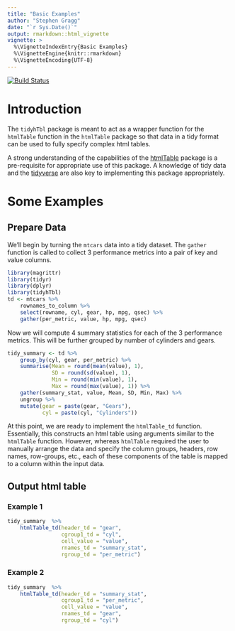 ```yaml
---
title: "Basic Examples"
author: "Stephen Gragg"
date: "`r Sys.Date()`"
output: rmarkdown::html_vignette
vignette: >
  %\VignetteIndexEntry{Basic Examples}
  %\VignetteEngine{knitr::rmarkdown}
  %\VignetteEncoding{UTF-8}
---
```


[![Build Status](https://travis-ci.org/graggsd/tidyhTbl.svg?branch=master)](https://travis-ci.org/graggsd/tidyhTbl)

# Introduction

The `tidyhTbl` package is meant to act as a wrapper function for the `htmlTable`
function in the `htmlTable` package so that data in a tidy format can be used 
to fully specify complex html tables.

A strong understanding of the capabilities of the 
[htmlTable](https://cran.r-project.org/web/packages/htmlTable/index.html)
package is a pre-requisite for appropriate use of this package. A knowledge of 
tidy data and the [tidyverse](https://www.tidyverse.org/) are also key to 
implementing this package appropriately.

# Some Examples

## Prepare Data

We'll begin by turning the `mtcars` data into a tidy dataset. The 
`gather` function is called to collect 3 performance metrics into a pair 
of key and value columns.

```r
library(magrittr)
library(tidyr)
library(dplyr)
library(tidyhTbl)
td <- mtcars %>%
    rownames_to_column %>%
    select(rowname, cyl, gear, hp, mpg, qsec) %>%
    gather(per_metric, value, hp, mpg, qsec)
```

Now we will compute 4 summary statistics for each of the 3 performance metrics.
This will be further grouped by number of cylinders and gears.

```r
tidy_summary <- td %>%
    group_by(cyl, gear, per_metric) %>% 
    summarise(Mean = round(mean(value), 1),
              SD = round(sd(value), 1),
              Min = round(min(value), 1),
              Max = round(max(value), 1)) %>%
    gather(summary_stat, value, Mean, SD, Min, Max) %>% 
    ungroup %>% 
    mutate(gear = paste(gear, "Gears"),
           cyl = paste(cyl, "Cylinders"))
```

At this point, we are ready to implement the `htmlTable_td` function.
Essentially, this constructs an html table using arguments similar to the 
`htmlTable` function. However, whereas `htmlTable` required the user to manually
arrange the data and specify the column groups, headers, row names, row-groups,
etc., each of these components of the table is mapped to a column within the
input data.

## Output html table

### Example 1

```r
tidy_summary  %>% 
    htmlTable_td(header_td = "gear",
                 cgroup1_td = "cyl",
                 cell_value = "value", 
                 rnames_td = "summary_stat",
                 rgroup_td = "per_metric")

```

### Example 2

```r
tidy_summary  %>% 
    htmlTable_td(header_td = "summary_stat",
                 cgroup1_td = "per_metric",
                 cell_value = "value", 
                 rnames_td = "gear",
                 rgroup_td = "cyl")
```
